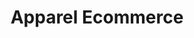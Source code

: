 ---
title: Apparel Ecommerce
url: https://shaty.vercel.app/women/svitera
image: ./shaty.png
stack: ['React','Next','Firebase','Styled-components']
---